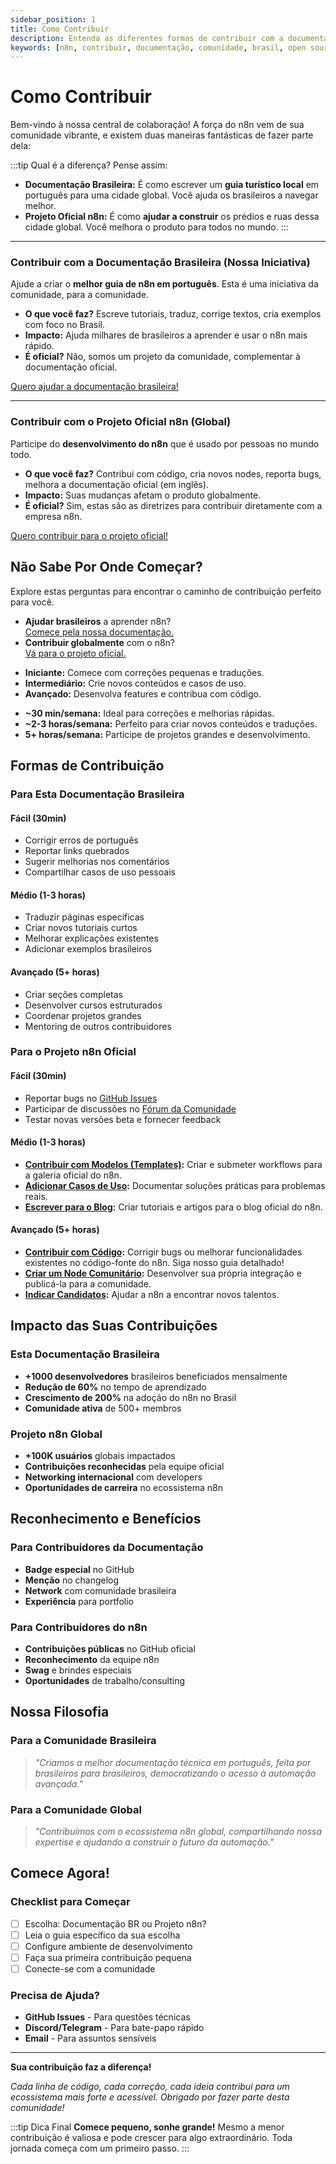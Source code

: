 ---
sidebar_position: 1
title: Como Contribuir
description: Entenda as diferentes formas de contribuir com a documentação da comunidade brasileira e com o projeto oficial do n8n.
keywords: [n8n, contribuir, documentação, comunidade, brasil, open source]
---

# <IonicIcon name="heart-outline" size={32} color="#ea4b71" /> Como Contribuir

Bem-vindo à nossa central de colaboração! A força do n8n vem de sua comunidade vibrante, e existem duas maneiras fantásticas de fazer parte dela:

:::tip <IonicIcon name="help-circle-outline" size={18} color="#10b981" /> Qual é a diferença?
Pense assim:
* **Documentação Brasileira:** É como escrever um **guia turístico local** em português para uma cidade global. Você ajuda os brasileiros a navegar melhor.
* **Projeto Oficial n8n:** É como **ajudar a construir** os prédios e ruas dessa cidade global. Você melhora o produto para todos no mundo.
:::

---

### <IonicIcon name="location-outline" size={20} color="#10b981" /> Contribuir com a Documentação Brasileira (Nossa Iniciativa)

Ajude a criar o **melhor guia de n8n em português**. Esta é uma iniciativa da comunidade, para a comunidade.

- <IonicIcon name="create-outline" size={16} color="#6b7280" /> **O que você faz?** Escreve tutoriais, traduz, corrige textos, cria exemplos com foco no Brasil.
- <IonicIcon name="trending-up-outline" size={16} color="#6b7280" /> **Impacto:** Ajuda milhares de brasileiros a aprender e usar o n8n mais rápido.
- <IonicIcon name="people-outline" size={16} color="#6b7280" /> **É oficial?** Não, somos um projeto da comunidade, complementar à documentação oficial.

<IonicIcon name="arrow-forward-outline" size={16} color="#ea4b71" /> [Quero ajudar a documentação brasileira!](./esta-documentacao/index)

---

### <IonicIcon name="globe-outline" size={20} color="#10b981" /> Contribuir com o Projeto Oficial n8n (Global)

Participe do **desenvolvimento do n8n** que é usado por pessoas no mundo todo.

- <IonicIcon name="code-outline" size={16} color="#6b7280" /> **O que você faz?** Contribui com código, cria novos nodes, reporta bugs, melhora a documentação oficial (em inglês).
- <IonicIcon name="planet-outline" size={16} color="#6b7280" /> **Impacto:** Suas mudanças afetam o produto globalmente.
- <IonicIcon name="checkmark-circle-outline" size={16} color="#6b7280" /> **É oficial?** Sim, estas são as diretrizes para contribuir diretamente com a empresa n8n.

<IonicIcon name="arrow-forward-outline" size={16} color="#ea4b71" /> [Quero contribuir para o projeto oficial!](./projeto-n8n/index)

## Não Sabe Por Onde Começar?

Explore estas perguntas para encontrar o caminho de contribuição perfeito para você.

<CardGrid>
  <GuidanceCard title="Qual é seu objetivo?" iconName="locate-outline">
    <ul>
      <li><strong>Ajudar brasileiros</strong> a aprender n8n? <br/>
      <a href="./esta-documentacao/guidelines">Comece pela nossa documentação.</a></li>
      <li><strong>Contribuir globalmente</strong> com o n8n? <br/>
      <a href="./projeto-n8n/contribuir-codigo-e-docs">Vá para o projeto oficial.</a></li>
    </ul>
  </GuidanceCard>
  <GuidanceCard title="Qual é sua experiência?" iconName="ribbon-outline">
    <ul>
      <li><strong>Iniciante:</strong> Comece com correções pequenas e traduções.</li>
      <li><strong>Intermediário:</strong> Crie novos conteúdos e casos de uso.</li>
      <li><strong>Avançado:</strong> Desenvolva features e contribua com código.</li>
    </ul>
  </GuidanceCard>
  <GuidanceCard title="Quanto tempo você tem?" iconName="time-outline">
    <ul>
      <li><strong>~30 min/semana:</strong> Ideal para correções e melhorias rápidas.</li>
      <li><strong>~2-3 horas/semana:</strong> Perfeito para criar novos conteúdos e traduções.</li>
      <li><strong>5+ horas/semana:</strong> Participe de projetos grandes e desenvolvimento.</li>
    </ul>
  </GuidanceCard>
</CardGrid>

## Formas de Contribuição

### Para Esta Documentação Brasileira

#### Fácil (30min)
- Corrigir erros de português
- Reportar links quebrados
- Sugerir melhorias nos comentários
- Compartilhar casos de uso pessoais

#### Médio (1-3 horas)
- Traduzir páginas específicas
- Criar novos tutoriais curtos
- Melhorar explicações existentes
- Adicionar exemplos brasileiros

#### Avançado (5+ horas)
- Criar seções completas
- Desenvolver cursos estruturados
- Coordenar projetos grandes
- Mentoring de outros contribuidores

### Para o Projeto n8n Oficial

#### Fácil (30min)
- Reportar bugs no [GitHub Issues](https://github.com/n8n-io/n8n/issues)
- Participar de discussões no [Fórum da Comunidade](https://community.n8n.io/)
- Testar novas versões beta e fornecer feedback

#### Médio (1-3 horas)
- **[Contribuir com Modelos (Templates)](./projeto-n8n/contribuir-modelos):** Criar e submeter workflows para a galeria oficial do n8n.
- **[Adicionar Casos de Uso](./projeto-n8n/adicionar-casos-uso):** Documentar soluções práticas para problemas reais.
- **[Escrever para o Blog](./projeto-n8n/afiliados-e-creators):** Criar tutoriais e artigos para o blog oficial do n8n.

#### Avançado (5+ horas)
- **[Contribuir com Código](./projeto-n8n/contribuir-codigo-e-docs):** Corrigir bugs ou melhorar funcionalidades existentes no código-fonte do n8n. Siga nosso guia detalhado!
- **[Criar um Node Comunitário](https://docs.n8n.io/integrations/creating-nodes/):** Desenvolver sua própria integração e publicá-la para a comunidade.
- **[Indicar Candidatos](./projeto-n8n/referral-vagas):** Ajudar a n8n a encontrar novos talentos.

## Impacto das Suas Contribuições

### Esta Documentação Brasileira
- **+1000 desenvolvedores** brasileiros beneficiados mensalmente
- **Redução de 60%** no tempo de aprendizado
- **Crescimento de 200%** na adoção do n8n no Brasil
- **Comunidade ativa** de 500+ membros

### Projeto n8n Global
- **+100K usuários** globais impactados
- **Contribuições reconhecidas** pela equipe oficial
- **Networking internacional** com developers
- **Oportunidades de carreira** no ecossistema n8n

## Reconhecimento e Benefícios

### Para Contribuidores da Documentação
- **Badge especial** no GitHub
- **Menção** no changelog
- **Network** com comunidade brasileira
- **Experiência** para portfolio

### Para Contribuidores do n8n
- **Contribuições públicas** no GitHub oficial
- **Reconhecimento** da equipe n8n
- **Swag** e brindes especiais
- **Oportunidades** de trabalho/consulting

## Nossa Filosofia

### Para a Comunidade Brasileira
> *"Criamos a melhor documentação técnica em português, feita por brasileiros para brasileiros, democratizando o acesso à automação avançada."*

### Para a Comunidade Global
> *"Contribuímos com o ecossistema n8n global, compartilhando nossa expertise e ajudando a construir o futuro da automação."*

## Comece Agora!

### Checklist para Começar
- [ ] Escolha: Documentação BR ou Projeto n8n?
- [ ] Leia o guia específico da sua escolha
- [ ] Configure ambiente de desenvolvimento
- [ ] Faça sua primeira contribuição pequena
- [ ] Conecte-se com a comunidade

### Precisa de Ajuda?
- **GitHub Issues** - Para questões técnicas
- **Discord/Telegram** - Para bate-papo rápido
- **Email** - Para assuntos sensíveis

---

**Sua contribuição faz a diferença!**

*Cada linha de código, cada correção, cada ideia contribui para um ecossistema mais forte e acessível. Obrigado por fazer parte desta comunidade!*

:::tip Dica Final
**Comece pequeno, sonhe grande!** Mesmo a menor contribuição é valiosa e pode crescer para algo extraordinário. Toda jornada começa com um primeiro passo. 
:::